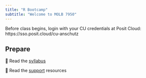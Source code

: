 ```yaml
---
title: "R Bootcamp"
subtitle: "Welcome to MOLB 7950"
---
```


::: callout-important
Before class begins, login with your CU credentials at Posit Cloud: https://sso.posit.cloud/cu-anschutz
:::

## Prepare

📖 Read the [syllabus](/course-info/syllabus.html)

📖 Read the [support](/course-info/support.html) resources
